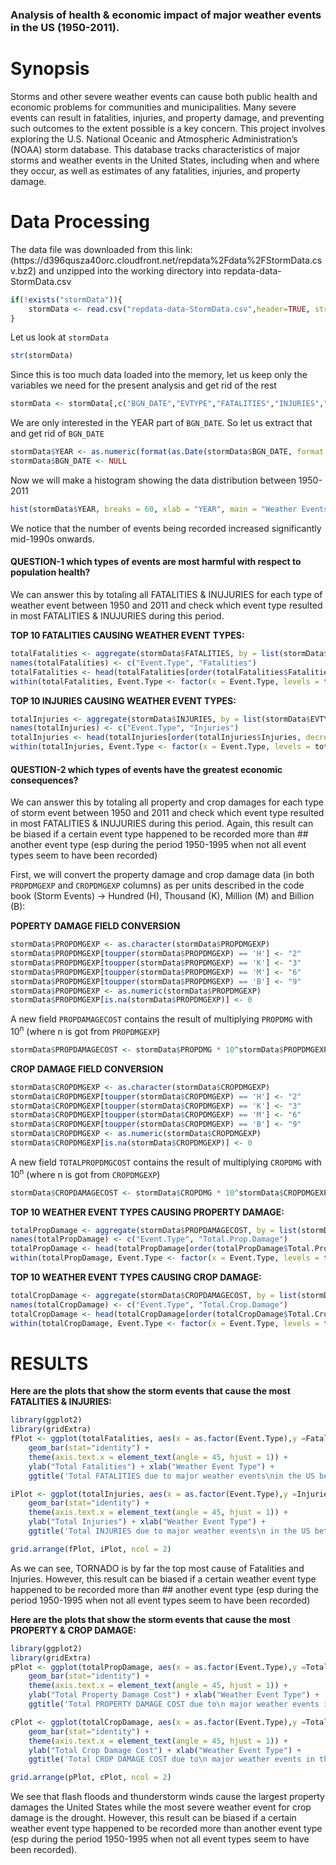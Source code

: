 
### Analysis of health & economic impact of major weather events in the US (1950-2011).

Synopsis
========
Storms and other severe weather events can cause both public health and economic problems for communities and municipalities. Many severe events can result in fatalities, injuries, and property damage, and preventing such outcomes to the extent possible is a key concern.  This project involves exploring the U.S. National Oceanic and Atmospheric Administration's (NOAA) storm database. This database tracks characteristics of major storms and weather events in the United States, including when and where they occur, as well as estimates of any fatalities, injuries, and property damage.

Data Processing
===============
The data file was downloaded from this link:(https://d396qusza40orc.cloudfront.net/repdata%2Fdata%2FStormData.csv.bz2)
and unzipped into the working directory into repdata-data-StormData.csv

```R

if(!exists("stormData")){
    stormData <- read.csv("repdata-data-StormData.csv",header=TRUE, stringsAsFactors = FALSE)
}
```

Let us look at ```stormData```

```R
str(stormData)
```

Since this is too much data loaded into the memory, let us keep only the variables we need for the present analysis 
and get rid of the rest

```R
stormData <- stormData[,c("BGN_DATE","EVTYPE","FATALITIES","INJURIES","PROPDMG","PROPDMGEXP","CROPDMG","CROPDMGEXP")]
```


We are only interested in the YEAR part of ```BGN_DATE```. So let us extract that and get rid of ```BGN_DATE```

```R
stormData$YEAR <- as.numeric(format(as.Date(stormData$BGN_DATE, format = "%m/%d/%Y %H:%M:%S"), "%Y"))
stormData$BGN_DATE <- NULL
```


Now we will make a histogram showing the data distribution between 1950- 2011

```R
hist(stormData$YEAR, breaks = 60, xlab = "YEAR", main = "Weather Events recorded between 1950-2011")
```


We notice that the number of events being recorded increased significantly mid-1990s onwards.

#### QUESTION-1 which types of events are most harmful with respect to population health?

We can answer this by totaling all FATALITIES & INUJURIES for each type of weather event between 1950 and 2011 and
check which event type resulted in most FATALITIES & INUJURIES during this period.


**TOP 10 FATALITIES CAUSING WEATHER EVENT TYPES:**

```R
totalFatalities <- aggregate(stormData$FATALITIES, by = list(stormData$EVTYPE), sum)
names(totalFatalities) <- c("Event.Type", "Fatalities")
totalFatalities <- head(totalFatalities[order(totalFatalities$Fatalities, decreasing =TRUE), ], 10)
within(totalFatalities, Event.Type <- factor(x = Event.Type, levels = totalFatalities$Event.Type))
```

**TOP 10 INJURIES CAUSING WEATHER EVENT TYPES:**
```R
totalInjuries <- aggregate(stormData$INJURIES, by = list(stormData$EVTYPE), "sum")
names(totalInjuries) <- c("Event.Type", "Injuries")
totalInjuries <- head(totalInjuries[order(totalInjuries$Injuries, decreasing =TRUE), ], 10)
within(totalInjuries, Event.Type <- factor(x = Event.Type, levels = totalInjuries$Event.Type))
```


#### QUESTION-2 which types of events have the greatest economic consequences?

We can answer this by totaling all property and crop damages for each type of storm event between 1950 and 2011 and
check which event type resulted in most FATALITIES & INUJURIES during this period.
Again, this result can be biased if a certain event type happened to be recorded more than ## another event type 
(esp during the period 1950-1995 when not all event types seem to have been recorded)

First, we will convert the property damage and crop damage data (in both ```PROPDMGEXP``` and ```CROPDMGEXP``` columns) as per
units described in the code book (Storm Events) -> Hundred (H), Thousand (K), Million (M) and Billion (B):

**POPERTY DAMAGE FIELD CONVERSION**
```R
stormData$PROPDMGEXP <- as.character(stormData$PROPDMGEXP)
stormData$PROPDMGEXP[toupper(stormData$PROPDMGEXP) == 'H'] <- "2"
stormData$PROPDMGEXP[toupper(stormData$PROPDMGEXP) == 'K'] <- "3"
stormData$PROPDMGEXP[toupper(stormData$PROPDMGEXP) == 'M'] <- "6"
stormData$PROPDMGEXP[toupper(stormData$PROPDMGEXP) == 'B'] <- "9"
stormData$PROPDMGEXP <- as.numeric(stormData$PROPDMGEXP)
stormData$PROPDMGEXP[is.na(stormData$PROPDMGEXP)] <- 0
```

A new field ```PROPDAMAGECOST``` contains the result of multiplying ```PROPDMG``` with 10^n^ (where n is got from ```PROPDMGEXP```)
```R
stormData$PROPDAMAGECOST <- stormData$PROPDMG * 10^stormData$PROPDMGEXP
```

**CROP DAMAGE FIELD CONVERSION**
```R
stormData$CROPDMGEXP <- as.character(stormData$CROPDMGEXP)
stormData$CROPDMGEXP[toupper(stormData$CROPDMGEXP) == 'H'] <- "2"
stormData$CROPDMGEXP[toupper(stormData$CROPDMGEXP) == 'K'] <- "3"
stormData$CROPDMGEXP[toupper(stormData$CROPDMGEXP) == 'M'] <- "6"
stormData$CROPDMGEXP[toupper(stormData$CROPDMGEXP) == 'B'] <- "9"
stormData$CROPDMGEXP <- as.numeric(stormData$CROPDMGEXP)
stormData$CROPDMGEXP[is.na(stormData$CROPDMGEXP)] <- 0
```

A new field ```TOTALPROPDMGCOST``` contains the result of multiplying ```CROPDMG``` with 10^n^ (where n is got from ```CROPDMGEXP```)
```R
stormData$CROPDAMAGECOST <- stormData$CROPDMG * 10^stormData$CROPDMGEXP
```

**TOP 10 WEATHER EVENT TYPES CAUSING PROPERTY DAMAGE:**
```R
totalPropDamage <- aggregate(stormData$PROPDAMAGECOST, by = list(stormData$EVTYPE), sum)
names(totalPropDamage) <- c("Event.Type", "Total.Prop.Damage")
totalPropDamage <- head(totalPropDamage[order(totalPropDamage$Total.Prop.Damage, decreasing =TRUE), ], 10)
within(totalPropDamage, Event.Type <- factor(x = Event.Type, levels = totalPropDamage$Event.Type))
```


**TOP 10 WEATHER EVENT TYPES CAUSING CROP DAMAGE:**
```R
totalCropDamage <- aggregate(stormData$CROPDAMAGECOST, by = list(stormData$EVTYPE), sum)
names(totalCropDamage) <- c("Event.Type", "Total.Crop.Damage")
totalCropDamage <- head(totalCropDamage[order(totalCropDamage$Total.Crop.Damage, decreasing =TRUE), ], 10)
within(totalCropDamage, Event.Type <- factor(x = Event.Type, levels = totalCropDamage$Event.Type))
```

RESULTS
=======

**Here are the plots that show the storm events that cause the most FATALITIES & INJURIES:** 

```R
library(ggplot2)
library(gridExtra)
fPlot <- ggplot(totalFatalities, aes(x = as.factor(Event.Type),y =Fatalities)) +
    geom_bar(stat="identity") +
    theme(axis.text.x = element_text(angle = 45, hjust = 1)) +
    ylab("Total Fatalities") + xlab("Weather Event Type") +
    ggtitle('Total FATALITIES due to major weather events\nin the US between 1950-2011')

iPlot <- ggplot(totalInjuries, aes(x = as.factor(Event.Type),y =Injuries)) +
    geom_bar(stat="identity") +
    theme(axis.text.x = element_text(angle = 45, hjust = 1)) +
    ylab("Total Injuries") + xlab("Weather Event Type") +
    ggtitle('Total INJURIES due to major weather events\n in the US between 1950-2011')

grid.arrange(fPlot, iPlot, ncol = 2)
```

As we can see, TORNADO is by far the top most cause of Fatalities and Injuries.
However, this result can be biased if a certain weather event type happened to be recorded more than ## another event type (esp during the period 1950-1995 when not all event types seem to have been recorded)

**Here are the plots that show the storm events that cause the most PROPERTY & CROP DAMAGE:** 

```R
library(ggplot2)
library(gridExtra)
pPlot <- ggplot(totalPropDamage, aes(x = as.factor(Event.Type),y =Total.Prop.Damage)) +
    geom_bar(stat="identity") +
    theme(axis.text.x = element_text(angle = 45, hjust = 1)) +
    ylab("Total Property Damage Cost") + xlab("Weather Event Type") +
    ggtitle('Total PROPERTY DAMAGE COST due to\n major weather events in the US between 1950-2011')

cPlot <- ggplot(totalCropDamage, aes(x = as.factor(Event.Type),y =Total.Crop.Damage)) +
    geom_bar(stat="identity") +
    theme(axis.text.x = element_text(angle = 45, hjust = 1)) +
    ylab("Total Crop Damage Cost") + xlab("Weather Event Type") +
    ggtitle('Total CROP DAMAGE COST due to\n major weather events in the US between 1950-2011')

grid.arrange(pPlot, cPlot, ncol = 2)
```

We see that flash floods and thunderstorm winds cause the largest property damages the United States while the most severe weather event for crop damage is the drought.
However, this result can be biased if a certain weather event type happened to be recorded more than another event type (esp during the period 1950-1995 when not all event types seem to have been recorded).